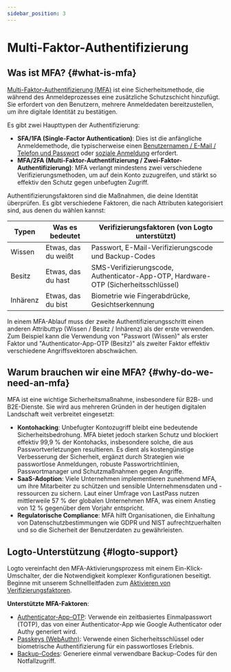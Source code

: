 ```yaml
---
sidebar_position: 3
---
```


# Multi-Faktor-Authentifizierung

## Was ist MFA? \{#what-is-mfa}

[Multi-Faktor-Authentifizierung (MFA)](https://auth.wiki/mfa) ist eine Sicherheitsmethode, die während des Anmeldeprozesses eine zusätzliche Schutzschicht hinzufügt. Sie erfordert von den Benutzern, mehrere Anmeldedaten bereitzustellen, um ihre digitale Identität zu bestätigen.

Es gibt zwei Haupttypen der Authentifizierung:

- **SFA/1FA (Single-Factor Authentication)**: Dies ist die anfängliche Anmeldemethode, die typischerweise einen [Benutzernamen / E-Mail / Telefon und Passwort](/end-user-flows/sign-up-and-sign-in/sign-in) oder [soziale Anmeldung](/end-user-flows/sign-up-and-sign-in/social-sign-in) erfordert.
- **MFA/2FA (Multi-Faktor-Authentifizierung / Zwei-Faktor-Authentifizierung)**: MFA verlangt mindestens zwei verschiedene Verifizierungsmethoden, um auf dein Konto zuzugreifen, und stärkt so effektiv den Schutz gegen unbefugten Zugriff.

Authentifizierungsfaktoren sind die Maßnahmen, die deine Identität überprüfen. Es gibt verschiedene Faktoren, die nach Attributen kategorisiert sind, aus denen du wählen kannst:

| Typen    | Was es bedeutet     | Verifizierungsfaktoren (von Logto unterstützt)                                     |
| -------- | ------------------- | ---------------------------------------------------------------------------------- |
| Wissen   | Etwas, das du weißt | Passwort, E-Mail-Verifizierungscode und Backup-Codes                               |
| Besitz   | Etwas, das du hast  | SMS-Verifizierungscode, Authenticator-App-OTP, Hardware-OTP (Sicherheitsschlüssel) |
| Inhärenz | Etwas, das du bist  | Biometrie wie Fingerabdrücke, Gesichtserkennung                                    |

In einem MFA-Ablauf muss der zweite Authentifizierungsschritt einen anderen Attributtyp (Wissen / Besitz / Inhärenz) als der erste verwenden. Zum Beispiel kann die Verwendung von "Passwort (Wissen)" als erster Faktor und "Authenticator-App-OTP (Besitz)" als zweiter Faktor effektiv verschiedene Angriffsvektoren abschwächen.

## Warum brauchen wir eine MFA? \{#why-do-we-need-an-mfa}

MFA ist eine wichtige Sicherheitsmaßnahme, insbesondere für B2B- und B2E-Dienste. Sie wird aus mehreren Gründen in der heutigen digitalen Landschaft weit verbreitet eingesetzt:

- **Kontohacking**: Unbefugter Kontozugriff bleibt eine bedeutende Sicherheitsbedrohung. MFA bietet jedoch starken Schutz und blockiert effektiv 99,9 % der Kontohacks, insbesondere solche, die aus Passwortverletzungen resultieren. Es dient als kostengünstige Verbesserung der Sicherheit, ergänzt durch Strategien wie passwortlose Anmeldungen, robuste Passwortrichtlinien, Passwortmanager und Schutzmaßnahmen gegen Angriffe.
- **SaaS-Adoption**: Viele Unternehmen implementieren zunehmend MFA, um ihre Mitarbeiter zu schützen und sensible Unternehmensdaten und -ressourcen zu sichern. Laut einer Umfrage von LastPass nutzen mittlerweile 57 % der globalen Unternehmen MFA, was einem Anstieg von 12 % gegenüber dem Vorjahr entspricht.
- **Regulatorische Compliance**: MFA hilft Organisationen, die Einhaltung von Datenschutzbestimmungen wie GDPR und NIST aufrechtzuerhalten und so die Sicherheit der Benutzerdaten zu gewährleisten.

## Logto-Unterstützung \{#logto-support}

Logto vereinfacht den MFA-Aktivierungsprozess mit einem Ein-Klick-Umschalter, der die Notwendigkeit komplexer Konfigurationen beseitigt. Beginne mit unserem Schnellleitfaden zum [Aktivieren von Verifizierungsfaktoren](/end-user-flows/mfa/configure-mfa).

**Unterstützte MFA-Faktoren**:

- [Authenticator-App-OTP](/end-user-flows/mfa/authenticator-app-otp): Verwende ein zeitbasiertes Einmalpasswort (TOTP), das von einer Authenticator-App wie Google Authenticator oder Authy generiert wird.
- [Passkeys (WebAuthn)](/end-user-flows/mfa/webauthn): Verwende einen Sicherheitsschlüssel oder biometrische Authentifizierung für ein passwortloses Erlebnis.
- [Backup-Codes](/end-user-flows/mfa/backup-codes): Generiere einmal verwendbare Backup-Codes für den Notfallzugriff.
